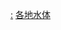 {{Commons category|Bodies of water by country}}
{{Categories by country|nocat}}

[[Category:各國地形|:]]
[[Category:各地水体|]]